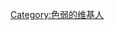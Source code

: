 {{Userbox
  |border-c = #000000
  |border-s = 1
  |id-c    = #FF8080
  |id-s    = 14
  |id-fc   = #000000
  |info-c   = #FFFFFF
  |info-s   = 10
  |info-fc  = #000000
  |id      = 红色色弱
  |info     = 这个用户患有'''红色[[色弱]]'''。
}}
[[Category:色弱的维基人]]